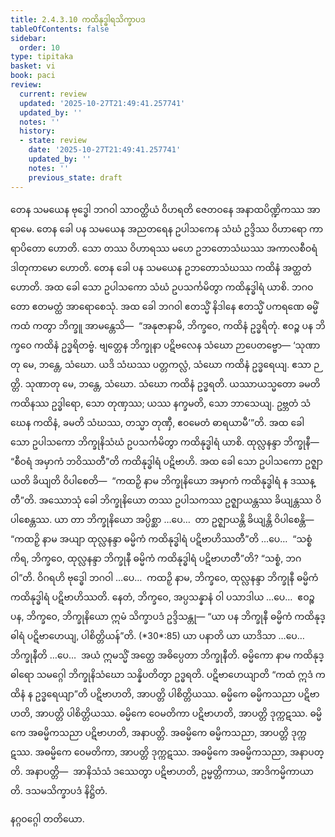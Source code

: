 ```yaml
---
title: 2.4.3.10 ကထိနုဒ္ဓါရသိက္ခာပဒ
tableOfContents: false
sidebar:
  order: 10
type: tipitaka
basket: vi
book: paci
review:
  current: review
  updated: '2025-10-27T21:49:41.257741'
  updated_by: ''
  notes: ''
  history:
  - state: review
    date: '2025-10-27T21:49:41.257741'
    updated_by: ''
    notes: ''
    previous_state: draft
---
```



<ReviewStatus review={frontmatter.review} showDetails={true} />

<HypothesisAnnotation frontmatter={frontmatter} />

<DynamicBreadcrumb />

<Division number="925" book="paci" e="ch" v="2" p="377">

<Paragraph number="2872" book="paci">
တေန သမယေန ဗုဒ္ဓေါ ဘဂဝါ သာဝတ္ထိယံ ဝိဟရတိ ဇေတဝနေ အနာထပိဏ္ဍိကဿ အာရာမေ. တေန ခေါ ပန သမယေန အညတရေန ဥပါသကေန သံဃံ ဥဒ္ဒိဿ ဝိဟာရော ကာရာပိတော ဟောတိ. သော တဿ ဝိဟာရဿ မဟေ ဥဘတောသံဃဿ အကာလစီဝရံ ဒါတုကာမော ဟောတိ. တေန ခေါ ပန သမယေန ဥဘတောသံဃဿ ကထိနံ အတ္ထတံ ဟောတိ. အထ ခေါ သော ဥပါသကော သံဃံ ဥပသင်္ကမိတွာ ကထိနုဒ္ဓါရံ ယာစိ. ဘဂဝတော ဧတမတ္ထံ အာရောစေသုံ. အထ ခေါ ဘဂဝါ ဧတသ္မိံ နိဒါနေ ဧတသ္မိံ ပကရဏေ ဓမ္မိံ ကထံ ကတွာ ဘိက္ခူ အာမန္တေသိ—  “အနုဇာနာမိ, ဘိက္ခဝေ, ကထိနံ ဥဒ္ဓရိတုံ. ဧဝဉ္စ ပန ဘိက္ခဝေ ကထိနံ ဥဒ္ဓရိတဗ္ဗံ. ဗျတ္တေန ဘိက္ခုနာ ပဋိဗလေန သံဃော ဉာပေတဗ္ဗော—
</Paragraph>

</Division>
<Division number="926" book="paci" e="ch" v="2" p="377">

<Paragraph number="2873" book="paci">
‘သုဏာတု မေ, ဘန္တေ, သံဃော. ယဒိ သံဃဿ ပတ္တကလ္လံ, သံဃော ကထိနံ ဥဒ္ဓရေယျ. ဧသာ ဉတ္တိ.
</Paragraph>

<Paragraph number="2874" book="paci">
သုဏာတု မေ, ဘန္တေ, သံဃော. သံဃော ကထိနံ ဥဒ္ဓရတိ. ယဿာယသ္မတော ခမတိ ကထိနဿ ဥဒ္ဓါရော, သော တုဏှဿ; ယဿ နက္ခမတိ, သော ဘာသေယျ.
</Paragraph>

<Paragraph number="2875" book="paci">
ဥဗ္ဘတံ သံဃေန ကထိနံ, ခမတိ သံဃဿ, တသ္မာ တုဏှီ, ဧဝမေတံ ဓာရယာမီ’”တိ.
</Paragraph>

</Division>
<Division number="927" book="paci" e="ch" v="2" p="377">

<Paragraph number="2876" book="paci">
အထ ခေါ သော ဥပါသကော ဘိက္ခုနိသံဃံ ဥပသင်္ကမိတွာ ကထိနုဒ္ဓါရံ ယာစိ. ထုလ္လနန္ဒာ ဘိက္ခုနီ—  “စီဝရံ အမှာကံ ဘဝိဿတီ”တိ ကထိနုဒ္ဓါရံ ပဋိဗာဟိ. အထ ခေါ သော ဥပါသကော ဥဇ္ဈာယတိ ခိယျတိ ဝိပါစေတိ—  “ကထဉှိ နာမ ဘိက္ခုနိယော အမှာကံ ကထိနုဒ္ဓါရံ န ဒဿန္တီ”တိ.
</Paragraph>

<Paragraph number="2877" book="paci">
အဿောသုံ ခေါ ဘိက္ခုနိယော တဿ ဥပါသကဿ ဥဇ္ဈာယန္တဿ ခိယျန္တဿ ဝိပါစေန္တဿ. ယာ တာ ဘိက္ခုနိယော အပ္ပိစ္ဆာ …ပေ…  တာ ဥဇ္ဈာယန္တိ ခိယျန္တိ ဝိပါစေန္တိ—  “ကထဉှိ နာမ အယျာ ထုလ္လနန္ဒာ ဓမ္မိကံ ကထိနုဒ္ဓါရံ ပဋိဗာဟိဿတီ”တိ …ပေ…  “သစ္စံ ကိရ, ဘိက္ခဝေ, ထုလ္လနန္ဒာ ဘိက္ခုနီ ဓမ္မိကံ ကထိနုဒ္ဓါရံ ပဋိဗာဟတီ”တိ? “သစ္စံ, ဘဂဝါ”တိ. ဝိဂရဟိ ဗုဒ္ဓေါ ဘဂဝါ …ပေ…  ကထဉှိ နာမ, ဘိက္ခဝေ, ထုလ္လနန္ဒာ ဘိက္ခုနီ ဓမ္မိကံ ကထိနုဒ္ဓါရံ ပဋိဗာဟိဿတိ. နေတံ, ဘိက္ခဝေ, အပ္ပသန္နာနံ ဝါ ပသာဒါယ …ပေ…  ဧဝဉ္စ ပန, ဘိက္ခဝေ, ဘိက္ခုနိယော ဣမံ သိက္ခာပဒံ ဥဒ္ဒိသန္တု—
</Paragraph>

</Division>
<Division number="928" book="paci" e="ch" v="2" p="378">

<Paragraph number="2878" book="paci">
<Emphasis>“ယာ ပန ဘိက္ခုနီ ဓမ္မိကံ ကထိနုဒ္ဓါရံ ပဋိဗာဟေယျ, ပါစိတ္တိယန်”</Emphasis>တိ. (*30*:<Emphasis>85</Emphasis>)
</Paragraph>

</Division>
<Division number="929" book="paci" e="ch" v="2" p="378">

<Paragraph number="2879" book="paci">
<Emphasis>ယာ ပနာ</Emphasis>တိ ယာ ယာဒိသာ …ပေ…  <Emphasis>ဘိက္ခုနီ</Emphasis>တိ …ပေ…  အယံ ဣမသ္မိံ အတ္ထေ အဓိပ္ပေတာ ဘိက္ခုနီတိ.
</Paragraph>

<Paragraph number="2880" book="paci">
<Emphasis>ဓမ္မိကော</Emphasis> နာမ ကထိနုဒ္ဓါရော သမဂ္ဂေါ ဘိက္ခုနိသံဃော သန္နိပတိတွာ ဥဒ္ဓရတိ.
</Paragraph>

<Paragraph number="2881" book="paci">
<Emphasis>ပဋိဗာဟေယျာ</Emphasis>တိ “ကထံ ဣဒံ ကထိနံ န ဥဒ္ဓရေယျာ”တိ ပဋိဗာဟတိ, အာပတ္တိ ပါစိတ္တိယဿ.
</Paragraph>

</Division>
<Division number="930" book="paci" e="ch" v="2" p="378">

<Paragraph number="2882" book="paci">
ဓမ္မိကေ ဓမ္မိကသညာ ပဋိဗာဟတိ, အာပတ္တိ ပါစိတ္တိယဿ. ဓမ္မိကေ ဝေမတိကာ ပဋိဗာဟတိ, အာပတ္တိ ဒုက္ကဋဿ. ဓမ္မိကေ အဓမ္မိကသညာ ပဋိဗာဟတိ, အနာပတ္တိ. အဓမ္မိကေ ဓမ္မိကသညာ, အာပတ္တိ ဒုက္ကဋဿ. အဓမ္မိကေ ဝေမတိကာ, အာပတ္တိ ဒုက္ကဋဿ. အဓမ္မိကေ အဓမ္မိကသညာ, အနာပတ္တိ.
</Paragraph>

</Division>
<Division number="931" book="paci" e="ch" v="2" p="378">

<Paragraph number="2883" book="paci">
အနာပတ္တိ—  အာနိသံသံ ဒဿေတွာ ပဋိဗာဟတိ, ဥမ္မတ္တိကာယ, အာဒိကမ္မိကာယာတိ.

</Paragraph>
</Division>

<Paragraph number="2884" type="center" book="paci">
ဒသမသိက္ခာပဒံ နိဋ္ဌိတံ.

  
နဂ္ဂဝဂ္ဂေါ တတိယော.
</Paragraph>